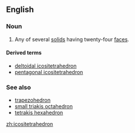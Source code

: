 ==English==

===Noun===
{{en-noun|pl2=icositetrahedra}}

#{{mathematics}} Any of several [[solid]]s having twenty-four [[face]]s.

====Derived terms====
*[[deltoidal icositetrahedron]]
*[[pentagonal icositetrahedron]]

===See also===
*[[trapezohedron]]
*[[small triakis octahedron]]
*[[tetrakis hexahedron]]

[[zh:icositetrahedron]]